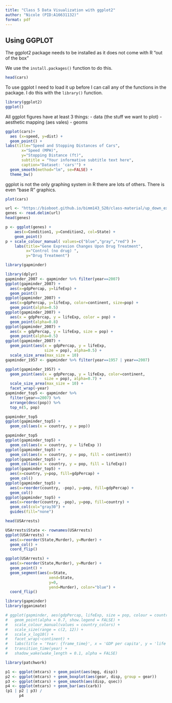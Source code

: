 ```yaml
---
title: "Class 5 Data Visualization with ggplot2"
author: "Nicole (PID:A16631132)"
format: pdf
---
```


## Using GGPLOT

The ggplot2 package needs to be installed as it does not come with R "out of the box"

We use the `install.packages()` function to do this. 

```r
head(cars)
```

To use ggplot I need to load it up before I can call any of the functions in the package. I do this with the `library()` function. 

```r
library(ggplot2)
ggplot()
```

All ggplot figures have at least 3 things:
- data (the stuff we want to plot)
- aesthetic mapping (aes vales)
- geoms 

```r
ggplot(cars)+
  aes (x=speed, y=dist) +
  geom_point() +
labs(title="Speed and Stopping Distances of Cars",
       x="Speed (MPH)", 
       y="Stopping Distance (ft)",
       subtitle = "Your informative subtitle text here",
       caption="Dataset: 'cars'") +
  geom_smooth(method="lm", se=FALSE) +
  theme_bw()
```

ggplot is not the only graphing system in R there are lots of others. There is even "base R" graphics. 


```r
plot(cars)
```

```r
url <- "https://bioboot.github.io/bimm143_S20/class-material/up_down_expression.txt"
genes <- read.delim(url)
head(genes)
```
```r
p <- ggplot(genes) + 
    aes(x=Condition1, y=Condition2, col=State) +
    geom_point() 
p + scale_colour_manual( values=c("blue","gray","red") )+
    labs(title="Gene Expresion Changes Upon Drug Treatment",
         x="Control (no drug) ",
         y="Drug Treatment")
```
```r
library(gapminder)
```

```r
library(dplyr)
gapminder_2007 <- gapminder %>% filter(year==2007)
ggplot(gapminder_2007) +
  aes(x=gdpPercap, y=lifeExp) +
  geom_point() 
ggplot(gapminder_2007) +
  aes(x=gdpPercap, y=lifeExp, color=continent, size=pop) +
  geom_point(alpha=0.5)
ggplot(gapminder_2007) + 
  aes(x = gdpPercap, y = lifeExp, color = pop) +
  geom_point(alpha=0.8)
ggplot(gapminder_2007) + 
  aes(x = gdpPercap, y = lifeExp, size = pop) +
  geom_point(alpha=0.5)
ggplot(gapminder_2007) + 
  geom_point(aes(x = gdpPercap, y = lifeExp,
                 size = pop), alpha=0.5) + 
  scale_size_area(max_size = 10)
gapminder_1957 <- gapminder %>% filter(year==1957 | year==2007)

ggplot(gapminder_1957) + 
  geom_point(aes(x = gdpPercap, y = lifeExp, color=continent,
                 size = pop), alpha=0.7) + 
  scale_size_area(max_size = 10) +
  facet_wrap(~year)
gapminder_top5 <- gapminder %>% 
  filter(year==2007) %>% 
  arrange(desc(pop)) %>% 
  top_n(5, pop)

gapminder_top5
ggplot(gapminder_top5) + 
  geom_col(aes(x = country, y = pop))

gapminder_top5
ggplot(gapminder_top5) + 
  geom_col(aes(x = country, y = lifeExp ))
ggplot(gapminder_top5) + 
  geom_col(aes(x = country, y = pop, fill = continent))
ggplot(gapminder_top5) + 
  geom_col(aes(x = country, y = pop, fill = lifeExp))
ggplot(gapminder_top5) +
  aes(x=country, y=pop, fill=gdpPercap) +
  geom_col()
ggplot(gapminder_top5) +
  aes(x=reorder(country, -pop), y=pop, fill=gdpPercap) +
  geom_col()
ggplot(gapminder_top5) +
  aes(x=reorder(country, -pop), y=pop, fill=country) +
  geom_col(col="gray30") +
  guides(fill="none")
```

```r
head(USArrests)
```

```r
USArrests$State <- rownames(USArrests)
ggplot(USArrests) +
  aes(x=reorder(State,Murder), y=Murder) +
  geom_col() +
  coord_flip()
```
```r
ggplot(USArrests) +
  aes(x=reorder(State,Murder), y=Murder) +
  geom_point() +
  geom_segment(aes(x=State, 
                   xend=State, 
                   y=0, 
                   yend=Murder), color="blue") +
  coord_flip()
```
```r
library(gapminder)
library(gganimate)
```

```r
# ggplot(gapminder, aes(gdpPercap, lifeExp, size = pop, colour = country)) +
#   geom_point(alpha = 0.7, show.legend = FALSE) +
#   scale_colour_manual(values = country_colors) +
#   scale_size(range = c(2, 12)) +
#   scale_x_log10() +
#   facet_wrap(~continent) +
#   labs(title = 'Year: {frame_time}', x = 'GDP per capita', y = 'life expectancy') +
#   transition_time(year) +
#   shadow_wake(wake_length = 0.1, alpha = FALSE)
```


```r
library(patchwork)

p1 <- ggplot(mtcars) + geom_point(aes(mpg, disp))
p2 <- ggplot(mtcars) + geom_boxplot(aes(gear, disp, group = gear))
p3 <- ggplot(mtcars) + geom_smooth(aes(disp, qsec))
p4 <- ggplot(mtcars) + geom_bar(aes(carb))
(p1 | p2 | p3) /
      p4
```


